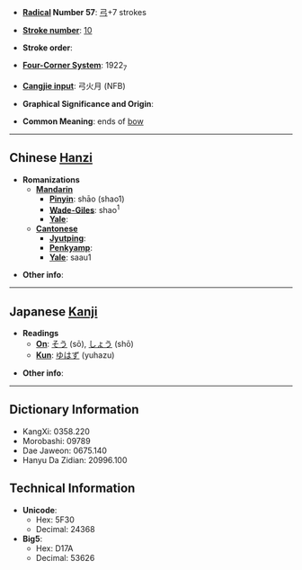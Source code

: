 * '''[[Wiktionary:Chinese radical index| Radical]] Number 57''': [[Wiktionary:Chinese radical index 弓|弓]]+7 strokes

* '''[[Wiktionary:Chinese total strokes index|Stroke number]]''': [[Wiktionary:Chinese total strokes index 10|10]]

* '''Stroke order''': 

* '''[[Wiktionary:Chinese four corner index|Four-Corner System]]''': 1922<sub>7</sub>

* '''[[Wiktionary:Chinese Cangjie index|Cangjie input]]''': 弓火月 (NFB)

* '''Graphical Significance and Origin''': 

* '''Common Meaning''': ends of [[bow]]

----

== Chinese [[Hanzi]] ==

* '''Romanizations'''
** '''[[Mandarin]]'''
*** '''[[Pinyin]]''': shāo (shao1)
*** '''[[Wade-Giles]]''': shao<sup>1</sup>
*** '''[[Yale]]''': 
** '''[[Cantonese]]'''
*** '''[[Jyutping]]''':
*** '''[[Penkyamp]]''': 
*** '''[[Yale]]''': saau1

* '''Other info''': 

----

== Japanese [[Kanji]] ==

* '''Readings'''
** '''[[On]]''': [[そう]] (sō), [[しょう]] (shō)
** '''[[Kun]]''': [[ゆはず]] (yuhazu)

* '''Other info''':  

----

== Dictionary Information ==

* KangXi: 0358.220
* Morobashi: 09789
* Dae Jaweon: 0675.140
* Hanyu Da Zidian: 20996.100

== Technical Information ==

* '''Unicode''':
** Hex: 5F30
** Decimal: 24368
* '''Big5''':
** Hex: D17A
** Decimal: 53626